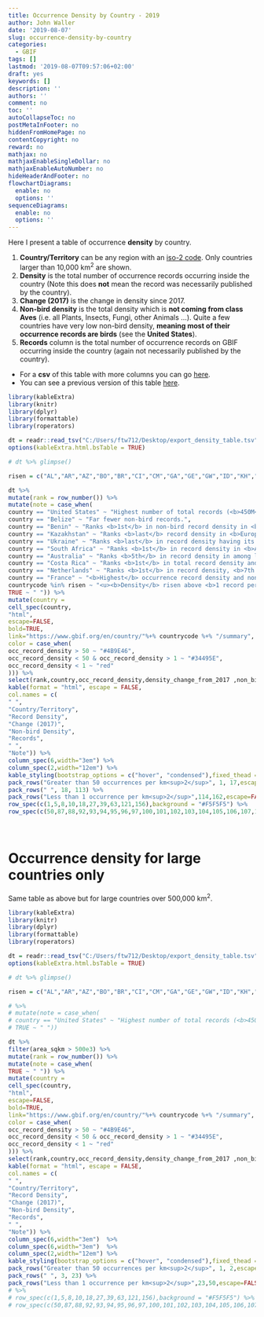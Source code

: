 ```yaml
---
title: Occurrence Density by Country - 2019
author: John Waller
date: '2019-08-07'
slug: occurrence-density-by-country
categories:
  - GBIF
tags: []
lastmod: '2019-08-07T09:57:06+02:00'
draft: yes
keywords: []
description: ''
authors: ''
comment: no
toc: ''
autoCollapseToc: no
postMetaInFooter: no
hiddenFromHomePage: no
contentCopyright: no
reward: no
mathjax: no
mathjaxEnableSingleDollar: no
mathjaxEnableAutoNumber: no
hideHeaderAndFooter: no
flowchartDiagrams:
  enable: no
  options: ''
sequenceDiagrams:
  enable: no
  options: ''
---
```


Here I present a table of occurrence **density** by country. 

1. **Country/Territory** can be any region with an [iso-2 code](https://en.wikipedia.org/wiki/ISO_3166-1_alpha-2). Only countries larger than 10,000 km<sup>2</sup> are shown. 
2. **Density** is the total number of occurrence records occurring inside the country (Note this does **not** mean the record was necessarily published by the country). 
2. **Change (2017)** is the change in density since 2017. 
3. **Non-bird density** is the total density which is **not coming from class Aves** (i.e. all Plants, Insects, Fungi, other Animals ...). Quite a few countries have very low non-bird density, **meaning most of their occurrence records are birds** (see the **United States**). 
4. **Records** column is the total number of occurrence records on GBIF occurring inside the country (again not necessarily published by the country). 

* For a **csv** of this table with more columns you can go [here](/post/2019-08-07-occurrence-density-by-country_files/export_density_table.tsv). 
* You can see a previous version of this table [here](https://www.gbif.org/mobilization-priorities-2017).


```R

library(kableExtra)
library(knitr)
library(dplyr)
library(formattable)
library(roperators)

dt = readr::read_tsv("C:/Users/ftw712/Desktop/export_density_table.tsv")
options(kableExtra.html.bsTable = TRUE)

# dt %>% glimpse()

risen = c("AL","AR","AZ","BO","BR","CI","CM","GA","GE","GW","ID","KH","LT","LV","MA","MD","SL","SN","TG","TZ","UY","VN")

dt %>%
mutate(rank = row_number()) %>%
mutate(note = case_when(
country == "United States" ~ "Highest number of total records (<b>450M</b>), but <b>only 5 non-bird records</b> per km<sup>2</sup>. Ranked 37th in non-bird record density (3rd among large countries >500,000km<sup>2</sup>).",
country == "Belize" ~ "Far fewer non-bird records.",
country == "Benin" ~ "Ranks <b>1st</b> in non-bird record density in <b>Africa</b>.",
country == "Kazakhstan" ~ "Ranks <b>last</b> record density in <b>Europe</b>.",
country == "Ukraine" ~ "Ranks <b>last</b> in record density having its entire borders within Europe (Russia and Kazakhstan have lower density), but has <b>doubled</b> record density since 2017.",
country == "South Africa" ~ "Ranks <b>1st</b> in record density in <b>Africa</b>. Ranks <b>4th</b> among large countries (>500,000km<sup>2</sup>).",
country == "Australia" ~ "Ranks <b>5th</b> in record density in among large countries (>500,000km<sup>2</sup>).",
country == "Costa Rica" ~ "Ranks <b>1st</b> in total record density and non-bird density outside of <b>Western Europe</b>",
country == "Netherlands" ~ "Ranks <b>1st</b> in record density, <b>7th in total records (50M) </b>, and <b>1st</b> in non-bird record density with <b>>800 non-bird records/km<sup>2</sup></b>.",
country == "France" ~ "<b>Highest</b> occurrence record density and non-bird density among large countries ( >500,000km<sup>2</sup>).",
countrycode %in% risen ~ "<u><b>Density</b> risen above <b>1 record per km<sup>2</sup></b> since 2017.</u>",
TRUE ~ " ")) %>%
mutate(country = 
cell_spec(country,
"html",
escape=FALSE,
bold=TRUE,
link="https://www.gbif.org/en/country/"%+% countrycode %+% "/summary",
color = case_when(
occ_record_density > 50 ~ "#4B9E46",
occ_record_density < 50 & occ_record_density > 1 ~ "#34495E",
occ_record_density < 1 ~ "red"
))) %>%
select(rank,country,occ_record_density,density_change_from_2017 ,non_bird_density,GBIF_records,suffix,note) %>% 
kable(format = "html", escape = FALSE,
col.names = c(
" ",
"Country/Territory",
"Record Density",
"Change (2017)",
"Non-bird Density",
"Records",
" ",
"Note")) %>% 
column_spec(6,width="3em") %>%
column_spec(2,width="12em") %>%
kable_styling(bootstrap_options = c("hover", "condensed"),fixed_thead = TRUE) %>%
pack_rows("Greater than 50 occurrences per km<sup>2</sup>", 1, 17,escape=FALSE) %>%
pack_rows(" ", 18, 113) %>%
pack_rows("Less than 1 occurrence per km<sup>2</sup>",114,162,escape=FALSE) %>%
row_spec(c(1,5,8,10,18,27,39,63,121,156),background = "#F5F5F5") %>%
row_spec(c(50,87,88,92,93,94,95,96,97,100,101,102,103,104,105,106,107,108,109,110,112,113),background = "#ffff99") 

```

<br>

# Occurrence density for large countries only

Same table as above but for large countries over 500,000 km<sup>2</sup>. 

```R

library(kableExtra)
library(knitr)
library(dplyr)
library(formattable)
library(roperators)

dt = readr::read_tsv("C:/Users/ftw712/Desktop/export_density_table.tsv")
options(kableExtra.html.bsTable = TRUE)

# dt %>% glimpse()

risen = c("AL","AR","AZ","BO","BR","CI","CM","GA","GE","GW","ID","KH","LT","LV","MA","MD","SL","SN","TG","TZ","UY","VN")

# %>%
# mutate(note = case_when(
# country == "United States" ~ "Highest number of total records (<b>450M</b>), but <b>only 5 non-bird records</b> per km<sup>2</sup>. Ranked 37th in non-bird record density (3rd among large countries >500,000km<sup>2</sup>).",
# TRUE ~ " "))

dt %>%
filter(area_sqkm > 500e3) %>%
mutate(rank = row_number()) %>%
mutate(note = case_when(
TRUE ~ " ")) %>%
mutate(country = 
cell_spec(country,
"html",
escape=FALSE,
bold=TRUE,
link="https://www.gbif.org/en/country/"%+% countrycode %+% "/summary",
color = case_when(
occ_record_density > 50 ~ "#4B9E46",
occ_record_density < 50 & occ_record_density > 1 ~ "#34495E",
occ_record_density < 1 ~ "red"
))) %>% 
select(rank,country,occ_record_density,density_change_from_2017 ,non_bird_density,GBIF_records,suffix,note) %>% 
kable(format = "html", escape = FALSE,
col.names = c(
" ",
"Country/Territory",
"Record Density",
"Change (2017)",
"Non-bird Density",
"Records",
" ",
"Note")) %>%
column_spec(6,width="3em")  %>%
column_spec(6,width="3em")  %>%
column_spec(2,width="12em") %>%
kable_styling(bootstrap_options = c("hover", "condensed"),fixed_thead = TRUE) %>%
pack_rows("Greater than 50 occurrences per km<sup>2</sup>", 1, 2,escape=FALSE) %>%
pack_rows(" ", 3, 23) %>%
pack_rows("Less than 1 occurrence per km<sup>2</sup>",23,50,escape=FALSE) 
# %>%
# row_spec(c(1,5,8,10,18,27,39,63,121,156),background = "#F5F5F5") %>%
# row_spec(c(50,87,88,92,93,94,95,96,97,100,101,102,103,104,105,106,107,108,109,110,112,113),background = "#ffff99") 

```




<!-- ```{R,echo=FALSE,message=FALSE,warning=FALSE} -->

<!-- library(kableExtra) -->
<!-- library(knitr) -->
<!-- library(dplyr) -->
<!-- library(formattable) -->
<!-- library(roperators) -->

<!-- dt = readr::read_tsv("C:/Users/ftw712/Desktop/table.tsv") -->
<!-- options(kableExtra.html.bsTable = TRUE) -->

<!-- # dt %>% glimpse() -->

<!-- risen = c("AL","AR","AZ","BO","BR","CI","CM","GA","GE","GW","ID","KH","LT","LV","MA","MD","SL","SN","TG","TZ","UY","VN") -->

<!-- dt %>% -->
<!-- mutate(rank = row_number()) %>% -->
<!-- mutate(note = case_when( -->
<!-- country == "United States" ~ "Highest number of total records (<b>450M</b>), but <b>only 5 non-bird records</b> per km<sup>2</sup>. Ranked 37th in non-bird record density (3rd among large countries >500,000km<sup>2</sup>).", -->
<!-- country == "Belize" ~ "Far fewer non-bird records.", -->
<!-- country == "Benin" ~ "Ranks <b>1st</b> in non-bird record density in <b>Africa</b>.", -->
<!-- country == "Kazakhstan" ~ "Ranks <b>last</b> record density in <b>Europe</b>.", -->
<!-- country == "Ukraine" ~ "Ranks <b>last</b> in record density having its entire borders within Europe (Russia and Kazakhstan have lower density), but has <b>doubled</b> record density since 2017.", -->
<!-- country == "South Africa" ~ "Ranks <b>1st</b> in record density in <b>Africa</b>. Ranks <b>4th</b> among large countries (>500,000km<sup>2</sup>).", -->
<!-- country == "Australia" ~ "Ranks <b>5th</b> in record density in among large countries (>500,000km<sup>2</sup>).", -->
<!-- country == "Costa Rica" ~ "Ranks <b>1st</b> in total record density and non-bird density outside of <b>Western Europe</b>", -->
<!-- country == "Netherlands" ~ "Ranks <b>1st</b> in record density, <b>7th in total records (50M) </b>, and <b>1st</b> in non-bird record density with <b>>800 non-bird records/km<sup>2</sup></b>.", -->
<!-- country == "France" ~ "<b>Highest</b> occurrence record density and non-bird density among large countries ( >500,000km<sup>2</sup>).", -->
<!-- countrycode %in% risen ~ "<u><b>Density</b> risen above <b>1 record per km<sup>2</sup></b> since 2017.</u>", -->
<!-- TRUE ~ " ")) %>% -->
<!-- mutate(country =  -->
<!-- cell_spec(country, -->
<!-- "html", -->
<!-- escape=FALSE, -->
<!-- bold=TRUE, -->
<!-- link="https://www.gbif.org/en/country/"%+% countrycode %+% "/summary", -->
<!-- color = case_when( -->
<!-- density > 50 ~ "#4B9E46", -->
<!-- density < 50 & density > 1 ~ "#34495E", -->
<!-- density < 1 ~ "red" -->
<!-- ))) %>% -->
<!-- select(rank,country,density,density_change,non_bird_density,GBIF_records,suffix,note) %>%  -->
<!-- kable(format = "html", escape = FALSE, -->
<!-- col.names = c( -->
<!-- " ", -->
<!-- "Country/Territory", -->
<!-- "Record Density", -->
<!-- "Change (2017)", -->
<!-- "Non-bird Density", -->
<!-- "Records", -->
<!-- " ", -->
<!-- "Note")) %>%  -->
<!-- column_spec(6,width="3em") %>% -->
<!-- column_spec(2,width="12em") %>% -->
<!-- kable_styling(bootstrap_options = c("hover", "condensed"),fixed_thead = TRUE) %>% -->
<!-- pack_rows("Greater than 50 occurrences per km<sup>2</sup>", 1, 17,escape=FALSE) %>% -->
<!-- pack_rows(" ", 18, 113) %>% -->
<!-- pack_rows("Less than 1 occurrence per km<sup>2</sup>",114,162,escape=FALSE) %>% -->
<!-- row_spec(c(1,5,8,10,18,27,39,63,121,156),background = "#F5F5F5") %>% -->
<!-- row_spec(c(50,87,88,92,93,94,95,96,97,100,101,102,103,104,105,106,107,108,109,110,112,113),background = "#ffff99")  -->

<!-- ``` -->



<!--more-->
